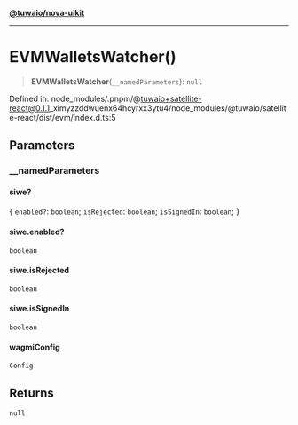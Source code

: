 [**@tuwaio/nova-uikit**](../../../../README.md)

***

# EVMWalletsWatcher()

> **EVMWalletsWatcher**(`__namedParameters`): `null`

Defined in: node\_modules/.pnpm/@tuwaio+satellite-react@0.1.1\_ximyzzddwuenx64hcyrxx3ytu4/node\_modules/@tuwaio/satellite-react/dist/evm/index.d.ts:5

## Parameters

### \_\_namedParameters

#### siwe?

\{ `enabled?`: `boolean`; `isRejected`: `boolean`; `isSignedIn`: `boolean`; \}

#### siwe.enabled?

`boolean`

#### siwe.isRejected

`boolean`

#### siwe.isSignedIn

`boolean`

#### wagmiConfig

`Config`

## Returns

`null`
